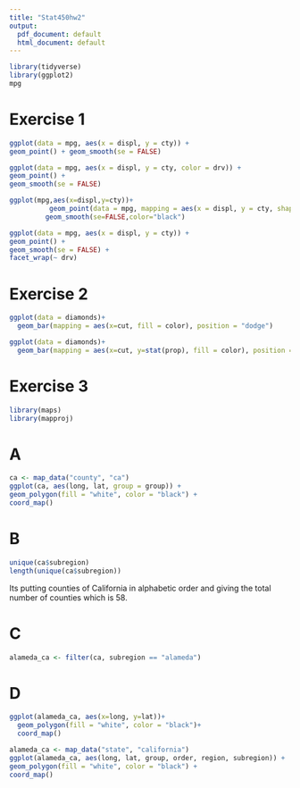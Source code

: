 ```yaml
---
title: "Stat450hw2"
output:
  pdf_document: default
  html_document: default
---
```


```r
library(tidyverse)
library(ggplot2)
mpg
```
# Exercise 1


```r
ggplot(data = mpg, aes(x = displ, y = cty)) +
geom_point() + geom_smooth(se = FALSE)
```




```r
ggplot(data = mpg, aes(x = displ, y = cty, color = drv)) +
geom_point() +
geom_smooth(se = FALSE)
```





```r
ggplot(mpg,aes(x=displ,y=cty))+
          geom_point(data = mpg, mapping = aes(x = displ, y = cty, shape = drv, color = drv))+
         geom_smooth(se=FALSE,color="black")
```




```r
ggplot(data = mpg, aes(x = displ, y = cty)) +
geom_point() +
geom_smooth(se = FALSE) +
facet_wrap(~ drv)
```

# Exercise 2

```r
ggplot(data = diamonds)+
  geom_bar(mapping = aes(x=cut, fill = color), position = "dodge")
```

```r
ggplot(data = diamonds)+
  geom_bar(mapping = aes(x=cut, y=stat(prop), fill = color), position = "fill") + ylab("Proportion")
```

# Exercise 3

```r
library(maps)
library(mapproj)
```

# A

```r
ca <- map_data("county", "ca")
ggplot(ca, aes(long, lat, group = group)) +
geom_polygon(fill = "white", color = "black") +
coord_map()
```


# B

```r
unique(ca$subregion)
length(unique(ca$subregion))
```

Its putting counties of California in alphabetic order and giving the total number of counties which is 58.

# C

```r
alameda_ca <- filter(ca, subregion == "alameda")
```


# D

```r
ggplot(alameda_ca, aes(x=long, y=lat))+
  geom_polygon(fill = "white", color = "black")+
  coord_map()
```




```r

alameda_ca <- map_data("state", "california")
ggplot(alameda_ca, aes(long, lat, group, order, region, subregion)) +
geom_polygon(fill = "white", color = "black") +
coord_map()

```











